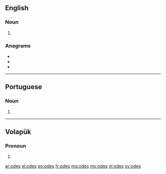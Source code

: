 ==English==

===Noun===
{{head|en|plural}}

# {{plural of|ode|lang=en}}

===Anagrams===
* {{l|en|does}}
* {{l|en|dose}}
* {{l|en|SOED}}

----

==Portuguese==

===Noun===
{{head|pt|plural}} {{g|f}}

# {{plural of|ode|lang=pt}}

----

==Volapük==

===Pronoun===
{{head|vo|pronoun form}}

# {{inflection of|od||dat|p|lang=vo}}

[[ar:odes]]
[[el:odes]]
[[eo:odes]]
[[fr:odes]]
[[mg:odes]]
[[my:odes]]
[[nl:odes]]
[[sv:odes]]